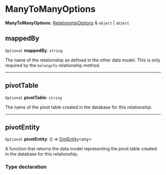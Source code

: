 
# ManyToManyOptions

 **ManyToManyOptions**: [RelationshipOptions](../../../../types/DmlTypes/types/types.DmlTypes.RelationshipOptions/page.mdx) & `object` \| `object`

## mappedBy

 `Optional` **mappedBy**: `string`

The name of the relationship as defined in the other
data model. This is only required by the `belongsTo`
relationship method.

___

## pivotTable

 `Optional` **pivotTable**: `string`

The name of the pivot table
created in the database for this relationship.

___

## pivotEntity

 `Optional` **pivotEntity**: () => [DmlEntity](../../../entity/classes/dml.entity.DmlEntity/page.mdx)&#60;any&#62;

A function that returns the data model 
representing the pivot table created in the
database for this relationship.

### Type declaration
